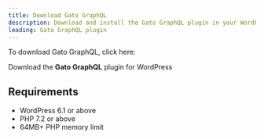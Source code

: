 ```yaml
---
title: Download Gato GraphQL
description: Download and install the Gato GraphQL plugin in your WordPress site
leading: Gato GraphQL plugin
---
```


To download Gato GraphQL, click here:

<div className="flex justify-center">

  <Link
    className="not-prose btn text-slate-900 bg-gradient-to-r from-white/80 via-white to-white/80 hover:bg-white transition duration-150 ease-in-out group mb-4"
    href="https://downloads.wordpress.org/plugin/gatographql.latest-stable.zip"
  >
    Download the <strong>Gato GraphQL</strong> plugin for WordPress
  </Link>
</div>

## Requirements

- WordPress 6.1 or above
- PHP 7.2 or above
- 64MB+ PHP memory limit

